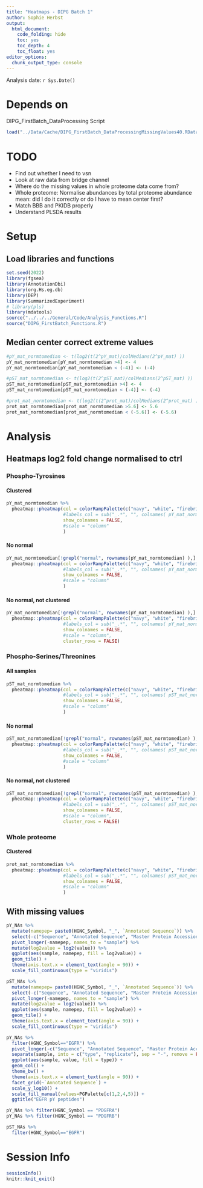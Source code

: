 ```yaml
---
title: "Heatmaps - DIPG Batch 1"
author: Sophie Herbst
output:
  html_document:
    code_folding: hide
    toc: yes
    toc_depth: 4
    toc_float: yes
editor_options: 
  chunk_output_type: console
---
```

Analysis date: `r Sys.Date()`

# Depends on
DIPG_FirstBatch_DataProcessing Script

```r
load("../Data/Cache/DIPG_FirstBatch_DataProcessingMissingValues40.RData")
```

# TODO

* Find out whether I need to vsn
* Look at raw data from bridge channel
* Where do the missing values in whole proteome data come from?
* Whole proteome: Normalise abundances by total proteome abundance mean: did I do it correctly or do I have to mean center first?
* Match BBB and PKIDB properly
* Understand PLSDA results

# Setup
## Load libraries and functions
```r
set.seed(2022)
library(fgsea)
library(AnnotationDbi)
library(org.Hs.eg.db)
library(DEP)
library(SummarizedExperiment)
# library(pls)
library(mdatools)
source("../../../General/Code/Analysis_Functions.R")
source("DIPG_FirstBatch_Functions.R")
```

## Median center correct extreme values
```r
#pY_mat_normtomedian <- t(log2(t(2^pY_mat)/colMedians(2^pY_mat) ))
pY_mat_normtomedian[pY_mat_normtomedian >4] <- 4
pY_mat_normtomedian[pY_mat_normtomedian < (-4)] <- (-4)

#pST_mat_normtomedian <- t(log2(t(2^pST_mat)/colMedians(2^pST_mat) ))
pST_mat_normtomedian[pST_mat_normtomedian >4] <- 4
pST_mat_normtomedian[pST_mat_normtomedian < (-4)] <- (-4)

#prot_mat_normtomedian <- t(log2(t(2^prot_mat)/colMedians(2^prot_mat) ))
prot_mat_normtomedian[prot_mat_normtomedian >5.6] <- 5.6
prot_mat_normtomedian[prot_mat_normtomedian < (-5.6)] <- (-5.6)
```

# Analysis
## Heatmaps log2 fold change normalised to ctrl
### Phospho-Tyrosines 
#### Clustered
```r
pY_mat_normtomedian %>% 
  pheatmap::pheatmap(col = colorRampPalette(c("navy", "white", "firebrick3"))(50), 
                     #labels_col = sub("_.*", "", colnames( pY_mat_normtomedian )), 
                     show_colnames = FALSE,
                     #scale = "column"  
                     )
```

#### No normal
```r
pY_mat_normtomedian[!grepl("normal", rownames(pY_mat_normtomedian) ),] %>% 
  pheatmap::pheatmap(col = colorRampPalette(c("navy", "white", "firebrick3"))(50), 
                     #labels_col = sub("_.*", "", colnames( pY_mat_normtomedian[!grepl("normal", rownames(pY_mat_normtomedian) ),] )), 
                     show_colnames = FALSE,
                     #scale = "column"   
                     )
```

#### No normal, not clustered
```r
pY_mat_normtomedian[!grepl("normal", rownames(pY_mat_normtomedian) ),] %>% 
  pheatmap::pheatmap(col = colorRampPalette(c("navy", "white", "firebrick3"))(50), 
                     #labels_col = sub("_.*", "", colnames( pY_mat_normtomedian[!grepl("normal", rownames(pY_mat_normtomedian) ),] )), 
                     show_colnames = FALSE,
                     #scale = "column",
                     cluster_rows = FALSE)
```

### Phospho-Serines/Threonines 
#### All samples
```r
pST_mat_normtomedian %>% 
  pheatmap::pheatmap(col = colorRampPalette(c("navy", "white", "firebrick3"))(50), 
                     #labels_col = sub("_.*", "", colnames( pST_mat_normtomedian )), 
                     show_colnames = FALSE,
                     #scale = "column"   
                     )
```

#### No normal
```r
pST_mat_normtomedian[!grepl("normal", rownames(pST_mat_normtomedian) ),] %>% 
  pheatmap::pheatmap(col = colorRampPalette(c("navy", "white", "firebrick3"))(50), 
                     #labels_col = sub("_.*", "", colnames( pST_mat_normtomedian[!grepl("normal", rownames(pST_mat_normtomedian) ),] )), 
                     show_colnames = FALSE,
                     #scale = "column"  
                     )
```

#### No normal, not clustered
```r
pST_mat_normtomedian[!grepl("normal", rownames(pST_mat_normtomedian) ),] %>% 
  pheatmap::pheatmap(col = colorRampPalette(c("navy", "white", "firebrick3"))(50), 
                     #labels_col = sub("_.*", "", colnames( pST_mat_normtomedian[!grepl("normal", rownames(pST_mat_normtomedian) ),] )), 
                     show_colnames = FALSE,
                     #scale = "column",
                     cluster_rows = FALSE)
```

### Whole proteome
#### Clustered
```r
prot_mat_normtomedian %>% 
  pheatmap::pheatmap(col = colorRampPalette(c("navy", "white", "firebrick3"))(50), 
                     #labels_col = sub("_.*", "", colnames( pST_mat_normtomedian )), 
                     show_colnames = FALSE,
                     #scale = "column"   
                     )
```

## With missing values
```r
pY_NAs %>%
  mutate(namepep= paste0(HGNC_Symbol, "_", `Annotated Sequence`)) %>%
  select(-c("Sequence", "Annotated Sequence", "Master Protein Accessions", "Master Protein Descriptions", "HGNC_Symbol") ) %>% 
  pivot_longer(-namepep, names_to = "sample") %>%
  mutate(log2value = log2(value)) %>%
  ggplot(aes(sample, namepep, fill = log2value)) +
  geom_tile() +
  theme(axis.text.x = element_text(angle = 90)) +
  scale_fill_continuous(type = "viridis")

pST_NAs %>%
  mutate(namepep= paste0(HGNC_Symbol, "_", `Annotated Sequence`)) %>%
  select(-c("Sequence", "Annotated Sequence", "Master Protein Accessions", "Master Protein Descriptions", "HGNC_Symbol") ) %>% 
  pivot_longer(-namepep, names_to = "sample") %>%
  mutate(log2value = log2(value)) %>%
  ggplot(aes(sample, namepep, fill = log2value)) +
  geom_tile() +
  theme(axis.text.x = element_text(angle = 90)) +
  scale_fill_continuous(type = "viridis")
```

```r
pY_NAs %>%
  filter(HGNC_Symbol=="EGFR") %>%
  pivot_longer(-c("Sequence", "Annotated Sequence", "Master Protein Accessions", "Master Protein Descriptions", "HGNC_Symbol"), names_to = "sample") %>%
  separate(sample, into = c("type", "replicate"), sep = "-", remove = FALSE) %>%
  ggplot(aes(sample, value, fill = type)) +
  geom_col() +
  theme_bw() +
  theme(axis.text.x = element_text(angle = 90)) +
  facet_grid(~`Annotated Sequence`) +
  scale_y_log10() +
  scale_fill_manual(values=PGPalette[c(1,2,4,5)]) +
  ggtitle("EGFR pY peptides")

pY_NAs %>% filter(HGNC_Symbol == "PDGFRA")
pY_NAs %>% filter(HGNC_Symbol == "PDGFRB")

pST_NAs %>%
  filter(HGNC_Symbol=="EGFR")
```

# Session Info
```r
sessionInfo()
knitr::knit_exit()
```
